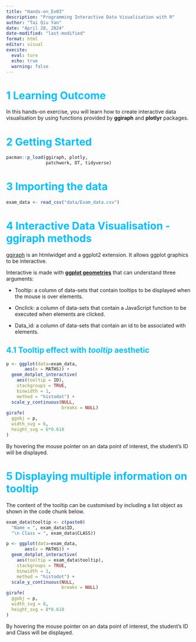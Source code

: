 ```yaml
---
title: "Hands-on_Ex03"
description: "Programming Interactive Data Visualisation with R"
author: "Tai Qiu Yan"
date: "April 28, 2024"
date-modified: "last-modified"
format: html
editor: visual
execite:
  eval: ture
  echo: true
  warning: false
---
```


# 1 **Learning Outcome** {style="color: deepskyblue;"}

In this hands-on exercise, you will learn how to create interactive data visualisation by using functions provided by **ggiraph** and **plotlyr** packages.

# 2 Getting Started {style="color: deepskyblue;"}

```r
pacman::p_load(ggiraph, plotly, 
               patchwork, DT, tidyverse)
```

# 3 Importing the data {style="color: deepskyblue;"}

```r
exam_data <- read_csv("data/Exam_data.csv")
```

# 4 **Interactive Data Visualisation - ggiraph methods** {style="color: deepskyblue;"}

[ggiraph](https://davidgohel.github.io/ggiraph/index.html) is an htmlwidget and a ggplot2 extension. It allows ggplot graphics to be interactive.

Interactive is made with [**ggplot geometries**](https://davidgohel.github.io/ggiraph/reference/index.html#section-interactive-geometries) that can understand three arguments:

-   Tooltip: a column of data-sets that contain tooltips to be displayed when the mouse is over elements.

-   Onclick: a column of data-sets that contain a JavaScript function to be executed when elements are clicked.

-   Data_id: a column of data-sets that contain an id to be associated with elements.

## **4.1 Tooltip effect with *tooltip* aesthetic** {style="color: deepskyblue;"}

```r
p <- ggplot(data=exam_data, 
       aes(x = MATHS)) +
  geom_dotplot_interactive(
    aes(tooltip = ID),
    stackgroups = TRUE, 
    binwidth = 1, 
    method = "histodot") +
  scale_y_continuous(NULL, 
                     breaks = NULL)
girafe(
  ggobj = p,
  width_svg = 6,
  height_svg = 6*0.618
)
```

By hovering the mouse pointer on an data point of interest, the student’s ID will be displayed.

# 5 **Displaying multiple information on tooltip** {style="color: deepskyblue;"}

The content of the tooltip can be customised by including a list object as shown in the code chunk below.

```r
exam_data$tooltip <- c(paste0(     
  "Name = ", exam_data$ID,         
  "\n Class = ", exam_data$CLASS)) 

p <- ggplot(data=exam_data, 
       aes(x = MATHS)) +
  geom_dotplot_interactive(
    aes(tooltip = exam_data$tooltip), 
    stackgroups = TRUE,
    binwidth = 1,
    method = "histodot") +
  scale_y_continuous(NULL,               
                     breaks = NULL)
girafe(
  ggobj = p,
  width_svg = 8,
  height_svg = 8*0.618
)
```

By hovering the mouse pointer on an data point of interest, the student’s ID and Class will be displayed.

